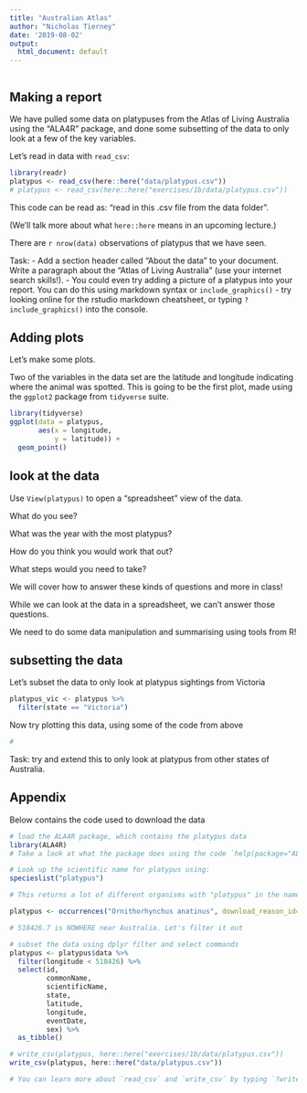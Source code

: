 ```yaml
---
title: "Australian Atlas"
author: "Nicholas Tierney"
date: '2019-08-02'
output:
  html_document: default
---
```


```r
```


## Making a report

We have pulled some data on platypuses from the Atlas of Living Australia using the "ALA4R" package, and done some subsetting of the data to only look at a few of the key variables.

Let's read in  data with `read_csv`:

```r
library(readr)
platypus <- read_csv(here::here("data/platypus.csv"))
# platypus <- read_csv(here::here("exercises/1b/data/platypus.csv"))
```

This code can be read as: "read in this .csv file from the data folder".

(We'll talk more about what `here::here` means in an upcoming lecture.)

There are `r nrow(data)` observations of platypus that we have seen.

Task:
- Add a section header called "About the data" to your document. Write a paragraph about the "Atlas of Living Australia" (use your internet search skills!).
- You could even try adding a picture of a platypus into your report. You can do this using markdown syntax or `include_graphics()` - try looking online for the rstudio markdown cheatsheet, or typing `?include_graphics()` into the console.

## Adding plots

Let's make some plots. 

Two of the variables in the data set are the latitude and longitude indicating where the animal was spotted. This is going to be the first plot, made using the `ggplot2` package from `tidyverse` suite.

```r
library(tidyverse)
ggplot(data = platypus,
       aes(x = longitude, 
           y = latitude)) + 
  geom_point()
```

## look at the data

Use `View(platypus)` to open a "spreadsheet" view of the data.

What do you see?

What was the year with the most platypus?

How do you think you would work that out?

What steps would you need to take?

We will cover how to answer these kinds of questions and more in class!

While we can look at the data in a spreadsheet, we can't answer those questions. 

We need to do some data manipulation and summarising using tools from R!

## subsetting the data

Let's subset the data to only look at platypus sightings from Victoria

```r
platypus_vic <- platypus %>% 
  filter(state == "Victoria")
```

Now try plotting this data, using some of the code from above

```r
# 
```

Task: try and extend this to only look at platypus from other states of Australia.


## Appendix

Below contains the code used to download the data

```r
# load the ALA4R package, which contains the platypus data
library(ALA4R)
# Take a look at what the package does using the code `help(package="ALA4R")`

# Look up the scientific name for platypus using:
specieslist("platypus")

# This returns a lot of different organisms with "platypus" in the name, but you should be able to find one line with the relevant information, that its scientific name is "Ornithorhynchus anatinus". 

platypus <- occurrences("Ornithorhynchus anatinus", download_reason_id=10)

# 518426.7 is NOWHERE near Australia. Let's filter it out

# subset the data using dplyr filter and select commands
platypus <- platypus$data %>% 
  filter(longitude < 518426) %>% 
  select(id,
         commonName,
         scientificName,
         state,
         latitude,
         longitude,
         eventDate,
         sex) %>% 
  as_tibble()

# write_csv(platypus, here::here("exercises/1b/data/platypus.csv"))
write_csv(platypus, here::here("data/platypus.csv"))

# You can learn more about `read_csv` and `write_csv` by typing `?write_csv`.

```

